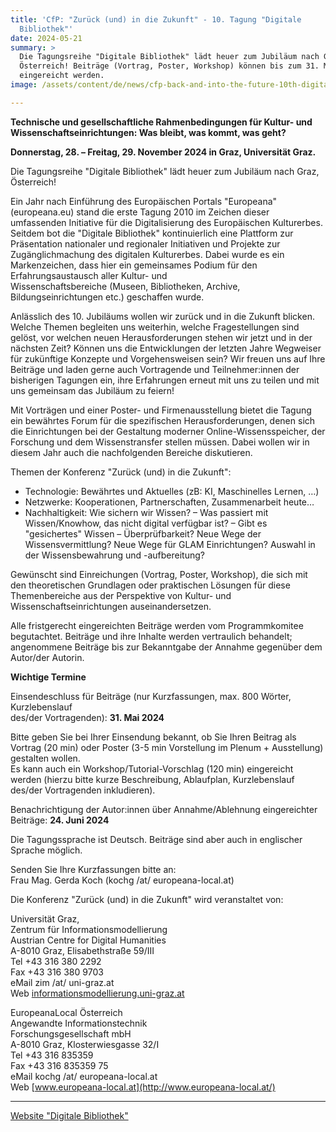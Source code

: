 ```yaml
---
title: 'CfP: "Zurück (und) in die Zukunft" - 10. Tagung "Digitale
  Bibliothek"'
date: 2024-05-21
summary: >
  Die Tagungsreihe "Digitale Bibliothek" lädt heuer zum Jubiläum nach Graz,
  Österreich! Beiträge (Vortrag, Poster, Workshop) können bis zum 31. Mai
  eingereicht werden.
image: /assets/content/de/news/cfp-back-and-into-the-future-10th-digital-library-meeting/image.png

---
```


**Technische und gesellschaftliche Rahmenbedingungen für Kultur- und Wissenschaftseinrichtungen: Was bleibt, was kommt, was geht?**

**Donnerstag, 28. – Freitag, 29. November 2024 in Graz, Universität Graz.**

Die Tagungsreihe "Digitale Bibliothek" lädt heuer zum Jubiläum nach Graz, Österreich!

Ein Jahr nach Einführung des Europäischen Portals "Europeana" (europeana.eu) stand die erste Tagung 2010 im Zeichen dieser umfassenden Initiative für die Digitalisierung des Europäischen Kulturerbes. Seitdem bot die "Digitale Bibliothek" kontinuierlich eine Plattform zur Präsentation nationaler und regionaler Initiativen und Projekte zur Zugänglichmachung des digitalen Kulturerbes. Dabei wurde es ein Markenzeichen, dass hier ein gemeinsames Podium für den Erfahrungsaustausch aller Kultur- und\
Wissenschaftsbereiche (Museen, Bibliotheken, Archive, Bildungseinrichtungen etc.) geschaffen wurde.

Anlässlich des 10. Jubiläums wollen wir zurück und in die Zukunft blicken. Welche Themen begleiten uns weiterhin, welche Fragestellungen sind gelöst, vor welchen neuen Herausforderungen stehen wir jetzt und in der nächsten Zeit? Können uns die Entwicklungen der letzten Jahre Wegweiser für zukünftige Konzepte und Vorgehensweisen sein? Wir freuen uns auf Ihre Beiträge und laden gerne auch Vortragende und Teilnehmer:innen der bisherigen Tagungen ein, ihre Erfahrungen erneut mit uns zu teilen und mit uns gemeinsam das Jubiläum zu feiern!

Mit Vorträgen und einer Poster- und Firmenausstellung bietet die Tagung ein bewährtes Forum für die spezifischen Herausforderungen, denen sich die Einrichtungen bei der Gestaltung moderner Online-Wissensspeicher, der Forschung und dem Wissenstransfer stellen müssen. Dabei wollen wir in diesem Jahr auch die nachfolgenden Bereiche diskutieren.

Themen der Konferenz "Zurück (und) in die Zukunft":

* Technologie: Bewährtes und Aktuelles (zB: KI, Maschinelles Lernen, …)
* Netzwerke: Kooperationen, Partnerschaften, Zusammenarbeit heute…
* Nachhaltigkeit: Wie sichern wir Wissen? – Was passiert mit Wissen/Knowhow, das nicht digital verfügbar ist? – Gibt es "gesichertes" Wissen – Überprüfbarkeit? Neue Wege der Wissensvermittlung? Neue Wege für GLAM Einrichtungen? Auswahl in der Wissensbewahrung und -aufbereitung?

Gewünscht sind Einreichungen (Vortrag, Poster, Workshop), die sich mit den theoretischen Grundlagen oder praktischen Lösungen für diese Themenbereiche aus der Perspektive von Kultur- und Wissenschaftseinrichtungen auseinandersetzen.

Alle fristgerecht eingereichten Beiträge werden vom Programmkomitee begutachtet. Beiträge und ihre Inhalte werden vertraulich behandelt; angenommene Beiträge bis zur Bekanntgabe der Annahme gegenüber dem Autor/der Autorin.

**Wichtige Termine**

Einsendeschluss für Beiträge (nur Kurzfassungen, max. 800 Wörter, Kurzlebenslauf\
des/der Vortragenden): **31. Mai 2024**

Bitte geben Sie bei Ihrer Einsendung bekannt, ob Sie Ihren Beitrag als Vortrag (20 min) oder Poster (3-5 min Vorstellung im Plenum + Ausstellung) gestalten wollen.\
Es kann auch ein Workshop/Tutorial-Vorschlag (120 min) eingereicht werden (hierzu bitte kurze Beschreibung, Ablaufplan, Kurzlebenslauf des/der Vortragenden inkludieren).

Benachrichtigung der Autor:innen über Annahme/Ablehnung eingereichter Beiträge: **24. Juni 2024**

Die Tagungssprache ist Deutsch. Beiträge sind aber auch in englischer Sprache möglich.

Senden Sie Ihre Kurzfassungen bitte an:\
Frau Mag. Gerda Koch (kochg /at/ europeana-local.at)

Die Konferenz "Zurück (und) in die Zukunft" wird veranstaltet von:

Universität Graz,\
Zentrum für Informationsmodellierung\
Austrian Centre for Digital Humanities\
A-8010 Graz, Elisabethstraße 59/III\
Tel +43 316 380 2292\
Fax +43 316 380 9703\
eMail zim /at/ uni-graz.at\
Web [informationsmodellierung.uni-graz.at](https://informationsmodellierung.uni-graz.at/de/neuigkeiten/detail/article/call-for-participation-digitizing-the-materiality-of-the-premodern-book/)

EuropeanaLocal Österreich\
Angewandte Informationstechnik\
Forschungsgesellschaft mbH\
A-8010 Graz, Klosterwiesgasse 32/I\
Tel +43 316 835359\
Fax +43 316 835359 75\
eMail kochg /at/ europeana-local.at\
Web [www.europeana-local.at](http://www.europeana-local.at/)

***

[Website "Digitale Bibliothek"](http://conference.ait.co.at/digbib/)
